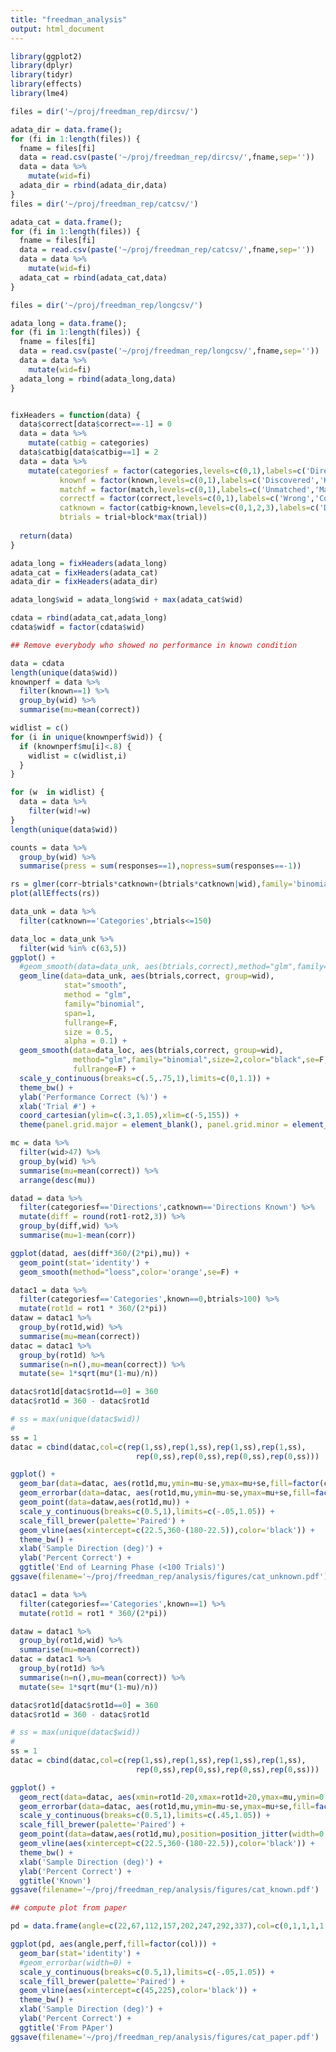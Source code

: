 ```yaml
---
title: "freedman_analysis"
output: html_document
---
```

```r
library(ggplot2)
library(dplyr)
library(tidyr)
library(effects)
library(lme4)
```


```r
files = dir('~/proj/freedman_rep/dircsv/')

adata_dir = data.frame();
for (fi in 1:length(files)) {
  fname = files[fi]
  data = read.csv(paste('~/proj/freedman_rep/dircsv/',fname,sep=''))
  data = data %>%
    mutate(wid=fi)
  adata_dir = rbind(adata_dir,data)
}
files = dir('~/proj/freedman_rep/catcsv/')

adata_cat = data.frame();
for (fi in 1:length(files)) {
  fname = files[fi]
  data = read.csv(paste('~/proj/freedman_rep/catcsv/',fname,sep=''))
  data = data %>%
    mutate(wid=fi)
  adata_cat = rbind(adata_cat,data)
}

files = dir('~/proj/freedman_rep/longcsv/')

adata_long = data.frame();
for (fi in 1:length(files)) {
  fname = files[fi]
  data = read.csv(paste('~/proj/freedman_rep/longcsv/',fname,sep=''))
  data = data %>%
    mutate(wid=fi)
  adata_long = rbind(adata_long,data)
}
```

```r
```

```r
fixHeaders = function(data) {  
  data$correct[data$correct==-1] = 0
  data = data %>%
    mutate(catbig = categories)
  data$catbig[data$catbig==1] = 2
  data = data %>%
    mutate(categoriesf = factor(categories,levels=c(0,1),labels=c('Directions','Categories')),
           knownf = factor(known,levels=c(0,1),labels=c('Discovered','Known')),
           matchf = factor(match,levels=c(0,1),labels=c('Unmatched','Matched')),
           correctf = factor(correct,levels=c(0,1),labels=c('Wrong','Correct')),
           catknown = factor(catbig+known,levels=c(0,1,2,3),labels=c('Directions','Directions Known','Categories','Categories Known')),
           btrials = trial+block*max(trial))
  
  return(data)
}
```


```r
adata_long = fixHeaders(adata_long)
adata_cat = fixHeaders(adata_cat)
adata_dir = fixHeaders(adata_dir)

adata_long$wid = adata_long$wid + max(adata_cat$wid)

cdata = rbind(adata_cat,adata_long)
cdata$widf = factor(cdata$wid)

## Remove everybody who showed no performance in known condition

```

```r
data = cdata
length(unique(data$wid))
knownperf = data %>%
  filter(known==1) %>%
  group_by(wid) %>%
  summarise(mu=mean(correct))

widlist = c()
for (i in unique(knownperf$wid)) {
  if (knownperf$mu[i]<.8) {
    widlist = c(widlist,i)
  }
}

for (w  in widlist) {
  data = data %>%
    filter(wid!=w)
}
length(unique(data$wid))
```


```r
counts = data %>%
  group_by(wid) %>%
  summarise(press = sum(responses==1),nopress=sum(responses==-1))
```

```r
rs = glmer(corr~btrials*catknown+(btrials*catknown|wid),family='binomial',data=data)
plot(allEffects(rs))
```

```r

data_unk = data %>%
  filter(catknown=='Categories',btrials<=150)
```



```r
data_loc = data_unk %>%
  filter(wid %in% c(63,5))
ggplot() + 
  #geom_smooth(data=data_unk, aes(btrials,correct),method="glm",family='binomial',size=2,se=F) +
  geom_line(data=data_unk, aes(btrials,correct, group=wid),
            stat="smooth",
            method = "glm",
            family="binomial",
            span=1,
            fullrange=F,
            size = 0.5,
            alpha = 0.1) +
  geom_smooth(data=data_loc, aes(btrials,correct, group=wid),
              method="glm",family="binomial",size=2,color="black",se=F,
              fullrange=F) +
  scale_y_continuous(breaks=c(.5,.75,1),limits=c(0,1.1)) +
  theme_bw() +
  ylab('Performance Correct (%)') +
  xlab('Trial #') +
  coord_cartesian(ylim=c(.3,1.05),xlim=c(-5,155)) +
  theme(panel.grid.major = element_blank(), panel.grid.minor = element_blank())
```

```r
mc = data %>%
  filter(wid>47) %>%
  group_by(wid) %>%
  summarise(mu=mean(correct)) %>%
  arrange(desc(mu))
```

```r
datad = data %>%
  filter(categoriesf=='Directions',catknown=='Directions Known') %>%
  mutate(diff = round(rot1-rot2,3)) %>%
  group_by(diff,wid) %>%
  summarise(mu=1-mean(corr))

ggplot(datad, aes(diff*360/(2*pi),mu)) + 
  geom_point(stat='identity') + 
  geom_smooth(method="loess",color='orange',se=F) +
```

```r
datac1 = data %>%
  filter(categoriesf=='Categories',known==0,btrials>100) %>%
  mutate(rot1d = rot1 * 360/(2*pi))
dataw = datac1 %>%
  group_by(rot1d,wid) %>%
  summarise(mu=mean(correct))
datac = datac1 %>%
  group_by(rot1d) %>%
  summarise(n=n(),mu=mean(correct)) %>%
  mutate(se= 1*sqrt(mu*(1-mu)/n))

datac$rot1d[datac$rot1d==0] = 360
datac$rot1d = 360 - datac$rot1d

# ss = max(unique(datac$wid))
# 
ss = 1
datac = cbind(datac,col=c(rep(1,ss),rep(1,ss),rep(1,ss),rep(1,ss),
                            rep(0,ss),rep(0,ss),rep(0,ss),rep(0,ss)))

ggplot() +
  geom_bar(data=datac, aes(rot1d,mu,ymin=mu-se,ymax=mu+se,fill=factor(col)),stat='identity') +
  geom_errorbar(data=datac, aes(rot1d,mu,ymin=mu-se,ymax=mu+se,fill=factor(col)),width=0) +
  geom_point(data=dataw,aes(rot1d,mu)) +
  scale_y_continuous(breaks=c(0.5,1),limits=c(-.05,1.05)) +
  scale_fill_brewer(palette='Paired') +
  geom_vline(aes(xintercept=c(22.5,360-(180-22.5)),color='black')) +
  theme_bw() +
  xlab('Sample Direction (deg)') +
  ylab('Percent Correct') +
  ggtitle('End of Learning Phase (<100 Trials)')
ggsave(filename='~/proj/freedman_rep/analysis/figures/cat_unknown.pdf')
```


```r
datac1 = data %>%
  filter(categoriesf=='Categories',known==1) %>%
  mutate(rot1d = rot1 * 360/(2*pi))

dataw = datac1 %>%
  group_by(rot1d,wid) %>%
  summarise(mu=mean(correct))
datac = datac1 %>%
  group_by(rot1d) %>%
  summarise(n=n(),mu=mean(correct)) %>%
  mutate(se= 1*sqrt(mu*(1-mu)/n))

datac$rot1d[datac$rot1d==0] = 360
datac$rot1d = 360 - datac$rot1d

# ss = max(unique(datac$wid))
# 
ss = 1
datac = cbind(datac,col=c(rep(1,ss),rep(1,ss),rep(1,ss),rep(1,ss),
                            rep(0,ss),rep(0,ss),rep(0,ss),rep(0,ss)))

ggplot() +
  geom_rect(data=datac, aes(xmin=rot1d-20,xmax=rot1d+20,ymax=mu,ymin=0.5,fill=factor(col)),stat='identity') +
  geom_errorbar(data=datac, aes(rot1d,mu,ymin=mu-se,ymax=mu+se,fill=factor(col)),width=0) +
  scale_y_continuous(breaks=c(0.5,1),limits=c(.45,1.05)) +
  scale_fill_brewer(palette='Paired') +
  geom_point(data=dataw,aes(rot1d,mu),position=position_jitter(width=0.05,height=0.01)) +
  geom_vline(aes(xintercept=c(22.5,360-(180-22.5)),color='black')) +
  theme_bw() +
  xlab('Sample Direction (deg)') +
  ylab('Percent Correct') +
  ggtitle('Known')
ggsave(filename='~/proj/freedman_rep/analysis/figures/cat_known.pdf')
```

```r
## compute plot from paper

pd = data.frame(angle=c(22,67,112,157,202,247,292,337),col=c(0,1,1,1,1,0,0,0),perf=c(.89,.9,.97,.97,.86,.88,.97,.965))

ggplot(pd, aes(angle,perf,fill=factor(col))) +
  geom_bar(stat='identity') +
  #geom_errorbar(width=0) +
  scale_y_continuous(breaks=c(0.5,1),limits=c(-.05,1.05)) +
  scale_fill_brewer(palette='Paired') +
  geom_vline(aes(xintercept=c(45,225),color='black')) +
  theme_bw() +
  xlab('Sample Direction (deg)') +
  ylab('Percent Correct') +
  ggtitle('From PAper')
ggsave(filename='~/proj/freedman_rep/analysis/figures/cat_paper.pdf')
```


